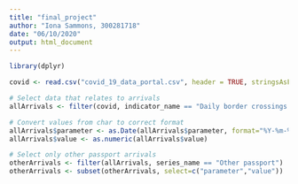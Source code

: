 ```yaml
---
title: "final_project"
author: "Iona Sammons, 300281718"
date: "06/10/2020"
output: html_document
---
```


```r
library(dplyr)

covid <- read.csv("covid_19_data_portal.csv", header = TRUE, stringsAsFactors = FALSE)
```

```r
# Select data that relates to arrivals
allArrivals <- filter(covid, indicator_name == "Daily border crossings - arrivals")

# Convert values from char to correct format
allArrivals$parameter <- as.Date(allArrivals$parameter, format="%Y-%m-%d")
allArrivals$value <- as.numeric(allArrivals$value)

# Select only other passport arrivals
otherArrivals <- filter(allArrivals, series_name == "Other passport")
otherArrivals <- subset(otherArrivals, select=c("parameter","value"))
```